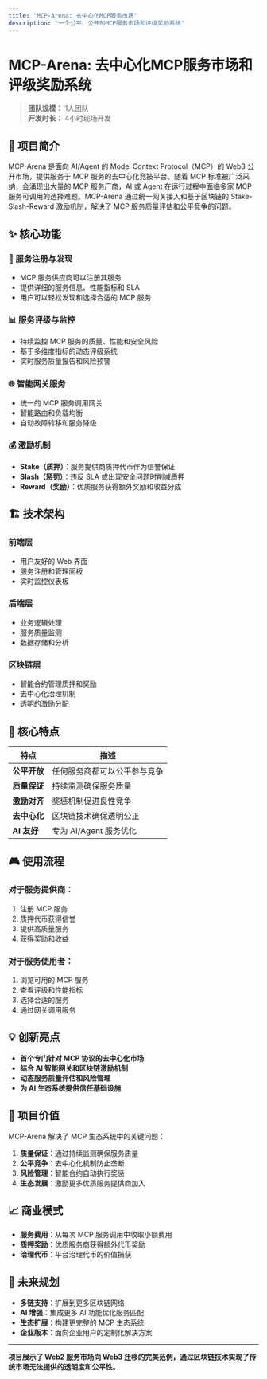```yaml
---
title: 'MCP-Arena: 去中心化MCP服务市场'
description: '一个公平、公开的MCP服务市场和评级奖励系统'
---
```


# MCP-Arena: 去中心化MCP服务市场和评级奖励系统

> **团队规模：** 1人团队  
> **开发时长：** 4小时现场开发  

## 📖 项目简介

MCP-Arena 是面向 AI/Agent 的 Model Context Protocol（MCP）的 Web3 公开市场，提供服务于 MCP 服务的去中心化竞技平台。随着 MCP 标准被广泛采纳，会涌现出大量的 MCP 服务厂商，AI 或 Agent 在运行过程中面临多家 MCP 服务可调用的选择难题。MCP-Arena 通过统一网关接入和基于区块链的 Stake-Slash-Reward 激励机制，解决了 MCP 服务质量评估和公平竞争的问题。

## ✨ 核心功能

### 🎯 服务注册与发现
- MCP 服务供应商可以注册其服务
- 提供详细的服务信息、性能指标和 SLA
- 用户可以轻松发现和选择合适的 MCP 服务

### 📊 服务评级与监控
- 持续监控 MCP 服务的质量、性能和安全风险
- 基于多维度指标的动态评级系统
- 实时服务质量报告和风险预警

### 🌐 智能网关服务
- 统一的 MCP 服务调用网关
- 智能路由和负载均衡
- 自动故障转移和服务降级

### 💰 激励机制
- **Stake（质押）**：服务提供商质押代币作为信誉保证
- **Slash（惩罚）**：违反 SLA 或出现安全问题时削减质押
- **Reward（奖励）**：优质服务获得额外奖励和收益分成

## 🏗️ 技术架构

### 前端层
- 用户友好的 Web 界面
- 服务注册和管理面板
- 实时监控仪表板

### 后端层
- 业务逻辑处理
- 服务质量监测
- 数据存储和分析

### 区块链层
- 智能合约管理质押和奖励
- 去中心化治理机制
- 透明的激励分配

## 🔗 核心特点

| 特点 | 描述 |
|------|------|
| **公平开放** | 任何服务商都可以公平参与竞争 |
| **质量保证** | 持续监测确保服务质量 |
| **激励对齐** | 奖惩机制促进良性竞争 |
| **去中心化** | 区块链技术确保透明公正 |
| **AI 友好** | 专为 AI/Agent 服务优化 |

## 🎮 使用流程

### 对于服务提供商：
1. 注册 MCP 服务
2. 质押代币获得信誉
3. 提供高质量服务
4. 获得奖励和收益

### 对于服务使用者：
1. 浏览可用的 MCP 服务
2. 查看评级和性能指标
3. 选择合适的服务
4. 通过网关调用服务

## 💡 创新亮点

- **首个专门针对 MCP 协议的去中心化市场**
- **结合 AI 智能网关和区块链激励机制**
- **动态服务质量评估和风险管理**
- **为 AI 生态系统提供信任基础设施**

## 🚀 项目价值

MCP-Arena 解决了 MCP 生态系统中的关键问题：

1. **质量保证**：通过持续监测确保服务质量
2. **公平竞争**：去中心化机制防止垄断
3. **风险管理**：智能合约自动执行奖惩
4. **生态发展**：激励更多优质服务提供商加入

## 📈 商业模式

- **服务费用**：从每次 MCP 服务调用中收取小额费用
- **质押奖励**：优质服务商获得额外代币奖励
- **治理代币**：平台治理代币的价值捕获

## 🔮 未来规划

- **多链支持**：扩展到更多区块链网络
- **AI 增强**：集成更多 AI 功能优化服务匹配
- **生态扩展**：构建更完整的 MCP 生态系统
- **企业版本**：面向企业用户的定制化解决方案

---

**项目展示了 Web2 服务市场向 Web3 迁移的完美范例，通过区块链技术实现了传统市场无法提供的透明度和公平性。** 